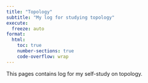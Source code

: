 ```yaml
---
title: "Topology"
subtitle: "My log for studying topology"
execute:
  freeze: auto
format: 
  html:
    toc: true
    number-sections: true
    code-overflow: wrap
---
```


This pages contains log for my self-study on topology.
